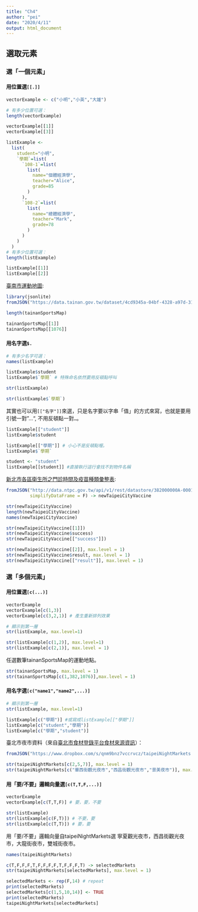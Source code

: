```yaml
---
title: "Ch4"
author: "pei"
date: "2020/4/11"
output: html_document
---
```


## 選取元素

### 選「一個元素」

#### 用位置選`[[.]]`{#chooseByPosition}


```r
vectorExample <- c("小明","小英","大雄")

# 有多少位置可選：
length(vectorExample)
```

```r
vectorExample[[1]]
vectorExample[[3]]
```

```r
listExample <- 
  list(
    student="小明",
    `學期`=list(
      `108-1`=list(
        list(
          name="個體經濟學",
          teacher="Alice",
          grade=85
        )
      ),
      `108-2`=list(
        list(
          name="總體經濟學",
          teacher="Mark",
          grade=78
        )
      )
    )
  )
# 有多少位置可選：
length(listExample)
```

```r
listExample[[1]]
listExample[[2]]
```



[臺南市運動地圖](https://data.gov.tw/dataset/6217):
```r
library(jsonlite)
fromJSON("https://data.tainan.gov.tw/dataset/4cd9345a-04bf-4328-a97d-314ff78b4763/resource/afc025fc-1ef4-447c-b785-a680391d0ca1/download/tnsport2.json", simplifyDataFrame = F) -> tainanSportsMap

length(tainanSportsMap)
```

```r
tainanSportsMap[[1]]
tainanSportsMap[[1076]]
```

#### 用名字選`$.`{-}

```r
# 有多少名字可選：
names(listExample)
```

```r
listExample$student
listExample$`學期` # 特殊命名依然要用反頓點呼叫
```

```r
str(listExample)
```

```r
str(listExample$`學期`)
```


其實也可以用`[["名字"]]`來選，只是名字要以字串「值」的方式來寫，也就是要用引號一對"…", 不用反頓點一對`…`。
```r
listExample[["student"]]
listExample$student

listExample[["學期"]] # 小心不是反頓點喔。
listExample$`學期`
```

```r
student <- "student"
listExample[[student]] #直接執行這行會找不到物件名稱
```


[新北市各區衛生所之門診時間及疫苗種類彙整表](https://data.gov.tw/dataset/26610#r1):
```r
fromJSON("http://data.ntpc.gov.tw/api/v1/rest/datastore/382000000A-000157-002",
         simplifyDataFrame = F) -> newTaipeiCityVaccine
```


```r
str(newTaipeiCityVaccine)
length(newTaipeiCityVaccine)
names(newTaipeiCityVaccine)
```
```r
str(newTaipeiCityVaccine[[1]])
str(newTaipeiCityVaccine$success)
str(newTaipeiCityVaccine[["success"]])

str(newTaipeiCityVaccine[[2]], max.level = 1)
str(newTaipeiCityVaccine$result, max.level = 1)
str(newTaipeiCityVaccine[["result"]], max.level = 1)
```


### 選「多個元素」

#### 用位置選`[c(...)]`{-}

```r
vectorExample
vectorExample[c(1,3)]
vectorExample[c(3,2,1)] # 產生重新排列效果
```

```r
# 顯示到第一層
str(listExample, max.level=1)

str(listExample[c(1,2)], max.level=1)
str(listExample[c(2,1)], max.level = 1)
```


任選數筆tainanSportsMap的運動地點。
```r
str(tainanSportsMap, max.level = 1)
str(tainanSportsMap[c(1,382,1076)],max.level = 1)
```


#### 用名字選`[c("name1","name2",...)]`{-}

```r
# 顯示到第一層
str(listExample, max.level=1)

listExample[c("學期")] #或寫成listExample[["學期"]]
listExample[c("student","學期")]
listExample[c("學期","student")]
```

臺北市夜市資料（來自[臺北市食材登錄平台食材來源資訊](https://data.taipei/#/dataset/detail?id=8a569b5b-0cb1-4c7f-a064-780b3301354c)）：
```r
fromJSON("https://www.dropbox.com/s/qnm9bnz7vccrvcz/taipeiNightMarkets.json?dl=1", simplifyDataFrame = F) -> taipeiNightMarkets
```
```r
str(taipeiNightMarkets[c(2,5,7)], max.level = 1)
str(taipeiNightMarkets[c("華西街觀光夜市","西昌街觀光夜市","景美夜市")], max.level = 1)
```

#### 用「要/不要」邏輯向量選`[c(T,T,F,...)]`{-}

```r
vectorExample
vectorExample[c(T,T,F)] # 要，要，不要
```

```r
str(listExample)
str(listExample[c(F,T)]) # 不要，要
str(listExample[c(T,T)]) # 要，要
```

用「要/不要」邏輯向量自taipeiNightMarkets選 寧夏觀光夜市，西昌街觀光夜市，大龍街夜市，雙城街夜市。
```r
names(taipeiNightMarkets)

c(T,F,F,F,T,F,F,F,F,T,F,F,F,T) -> selectedMarkets
str(taipeiNightMarkets[selectedMarkets], max.level = 1)
```

```r
selectedMarkets <- rep(F,14) # repeat
print(selectedMarkets)
selectedMarkets[c(1,5,10,14)] <- TRUE
print(selectedMarkets)
taipeiNightMarkets[selectedMarkets]
```





